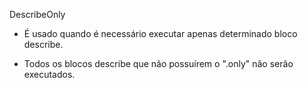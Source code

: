DescribeOnly

- É usado quando é necessário executar apenas determinado bloco describe.

- Todos os blocos describe que não possuírem o ".only" não serão executados.
